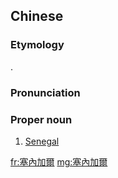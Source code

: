 ==Chinese==
{{zh-forms|s=塞内加尔|gloss=-}}

===Etymology===
{{bor|zh|en|Senegal}}.

===Pronunciation===
{{zh-pron
|m=Sàinèijiā'ěr,Sènèijiā'ěr,2nb=Taiwan
|c=coi3 noi6 gaa1 ji5
|mn=qz,xm:Sài-lōe-ka-ní/zz:Sài-lōe-kee-jíⁿ
|cat=pn
}}

===Proper noun===
{{zh-proper noun}}

# [[Senegal]]

{{zh-cat|Countries}}

[[fr:塞內加爾]]
[[mg:塞內加爾]]